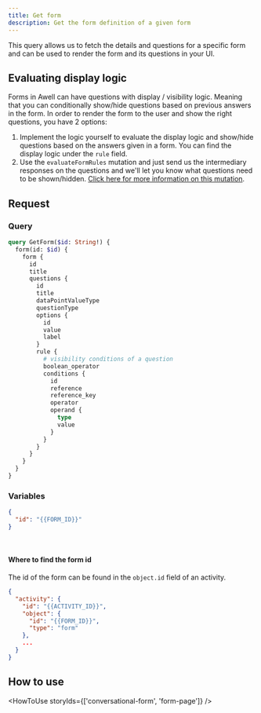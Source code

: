 ```yaml
---
title: Get form
description: Get the form definition of a given form
---
```


This query allows us to fetch the details and questions for a specific form and can be used to render the form and its questions in your UI.

## Evaluating display logic

Forms in Awell can have questions with display / visibility logic. Meaning that you can conditionally show/hide questions based on previous answers in the form. In order to render the form to the user and show the right questions, you have 2 options:

1. Implement the logic yourself to evaluate the display logic and show/hide questions based on the answers given in a form. You can find the display logic under the `rule` field.
2. Use the `evaluateFormRules` mutation and just send us the intermediary responses on the questions and we'll let you know what questions need to be shown/hidden. [Click here for more information on this mutation](/awell-orchestration/api-reference/mutations/evaluate-form-rules).

## Request

### Query

```graphql
query GetForm($id: String!) {
  form(id: $id) {
    form {
      id
      title
      questions {
        id
        title
        dataPointValueType
        questionType
        options {
          id
          value
          label
        }
        rule {
          # visibility conditions of a question
          boolean_operator
          conditions {
            id
            reference
            reference_key
            operator
            operand {
              type
              value
            }
          }
        }
      }
    }
  }
}
```

### Variables

```json
{
  "id": "{{FORM_ID}}"
}
```

<br />

#### Where to find the form id

The id of the form can be found in the `object.id` field of an activity.

```json
{
  "activity": {
    "id": "{{ACTIVITY_ID}}",
    "object": {
      "id": "{{FORM_ID}}",
      "type": "form"
    },
    ...
  }
}
```

## How to use

<HowToUse storyIds={['conversational-form', 'form-page']} />
